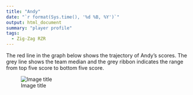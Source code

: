 ```yaml
---
title: "Andy"
date: "`r format(Sys.time(), '%d %B, %Y')`"
output: html_document
summary: "player profile"
tags:
  - Zig-Zag RZR
---
```


The red line in the graph below shows the trajectory of Andy's scores. The grey line shows the team median and the grey ribbon indicates the range from top five score to bottom five score.

![Image title](Andy.jpg)
